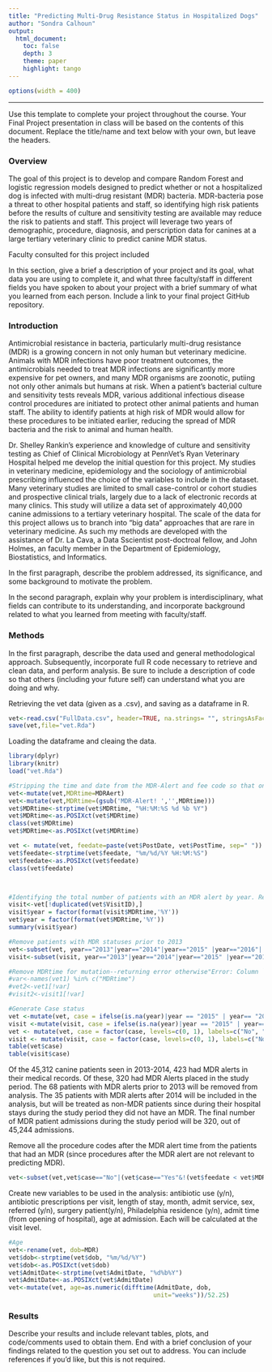 ```yaml
---
title: "Predicting Multi-Drug Resistance Status in Hospitalized Dogs"
author: "Sondra Calhoun"
output: 
  html_document:
    toc: false 
    depth: 3 
    theme: paper 
    highlight: tango
---
```

```r
options(width = 400)
```  
***
Use this template to complete your project throughout the course. Your Final Project presentation in class will be based on the contents of this document. Replace the title/name and text below with your own, but leave the headers.

### Overview
  The goal of this project is to develop and compare Random Forest and logistic regression models designed to predict whether or not a hospitalized dog is infected with multi-drug resistant (MDR) bacteria. MDR-bacteria pose a threat to other hospital patients and staff, so identifying high risk patients before the results of culture and sensitivity testing are available may reduce the risk to patients and staff.  This project will leverage two years of demographic, procedure, diagnosis, and perscription data for canines at a large tertiary veterinary clinic to predict canine MDR status. 
  
Faculty consulted for this project included 
  
In this section, give a brief a description of your project and its goal, what data you are using to complete it, and what three faculty/staff in different fields you have spoken to about your project with a brief summary of what you learned from each person. Include a link to your final project GitHub repository.


### Introduction 
  Antimicrobial resistance in bacteria, particularly multi-drug resistance (MDR) is a growing concern in not only human but veterinary medicine. Animals with MDR infections have poor treatment outcomes, the antimicrobials needed to treat MDR infections are significantly more expensive for pet owners, and many MDR organisms are zoonotic, putiing not only other animals but humans at risk. When a patient's bacterial culture and sensitivity tests reveals MDR, various additional infectious disease control procedures are initiated to protect other animal patients and human staff. The ability to identify patients at high risk of MDR would allow for these procedures to be initiated earlier, reducing the spread of MDR bacteria and the risk to animal and human health.
  
  Dr. Shelley Rankin's experience and knowledge of culture and sensitivity testing as Chief of Clinical Microbiology at PennVet's Ryan Veterinary Hospital helped me develop the initial question for this project. My studies in veterinary medicine, epidemiology and the sociology of antimicrobial prescribing influenced the choice of the variables to include in the dataset.  Many veterinary studies are limited to small case-control or cohort studies and prospective clinical trials, largely due to a lack of electronic records at many clinics. This study will utilize a data set of approximately 40,000 canine admissions to a tertiary veterinary hospital.   The scale of the data for this project allows us to branch into "big data" approaches that are rare in veterinary medicine.  As such my methods are developed with the assistance of Dr. La Cava, a Data Sscientist post-doctroal fellow, and John Holmes, an faculty member in the Department of Epidemiology, Biostatistics, and Informatics. 

In the first paragraph, describe the problem addressed, its significance, and some background to motivate the problem.

In the second paragraph, explain why your problem is interdisciplinary, what fields can contribute to its understanding, and incorporate background related to what you learned from meeting with faculty/staff.


### Methods
In the first paragraph, describe the data used and general methodological approach. Subsequently, incorporate full R code necessary to retrieve and clean data, and perform analysis. Be sure to include a description of code so that others (including your future self) can understand what you are doing and why. 

Retrieving the vet data (given as a .csv), and saving as a dataframe in R. 
```r
vet<-read.csv("FullData.csv", header=TRUE, na.strings= "", stringsAsFactors = FALSE)
save(vet,file="vet.Rda")

```

Loading the dataframe and cleaing the data. 
```r
library(dplyr)
library(knitr)
load("vet.Rda")

#Stripping the time and date from the MDR-Alert and fee code so that only procedures and visits prior to the MDR alert are included in the analysis. 
vet<-mutate(vet,MDRtime=MDRAert)
vet<-mutate(vet,MDRtime=(gsub('MDR-Alert! ','',MDRtime)))
vet$MDRtime<-strptime(vet$MDRtime, "%H:%M:%S %d %b %Y")
vet$MDRtime<-as.POSIXct(vet$MDRtime)
class(vet$MDRtime)
vet$MDRtime<-as.POSIXct(vet$MDRtime)

vet <- mutate(vet, feedate=paste(vet$PostDate, vet$PostTime, sep=" ")) 
vet$feedate<-strptime(vet$feedate, "%m/%d/%Y %H:%M:%S")
vet$feedate<-as.POSIXct(vet$feedate)
class(vet$feedate)



#Identifying the total number of patients with an MDR alert by year. Removing patients with an MDR alert prior to 2013 from the analsis.  
visit<-vet[!duplicated(vet$VisitID),]
visit$year = factor(format(visit$MDRtime,'%Y'))
vet$year = factor(format(vet$MDRtime,'%Y'))
summary(visit$year)

#Remove patients with MDR statuses prior to 2013
vet<-subset(vet, year=="2013"|year=="2014"|year=="2015" |year=="2016"| is.na(year))
visit<-subset(visit, year=="2013"|year=="2014"|year=="2015" |year=="2016"| is.na(year))

#Remove MDRtime for mutation--returning error otherwise"Error: Column `MDRtime` is a date/time and must be stored as POSIXct, not POSIXlt"
#var<-names(vet1) %in% c("MDRtime")
#vet2<-vet1[!var]
#visit2<-visit1[!var]

#Generate Case status
vet <-mutate(vet, case = ifelse(is.na(year)|year == "2015" | year== "2016" |year=="2008"|year=="2009"|year=="2010"|year=="2011"|year=="2012", 0,1))
visit <-mutate(visit, case = ifelse(is.na(year)|year == "2015" | year== "2016" |year=="2008"|year=="2009"|year=="2010"|year=="2011"|year=="2012", 0,1))
vet <- mutate(vet, case = factor(case, levels=c(0, 1), labels=c("No", "Yes"))) 
visit <- mutate(visit, case = factor(case, levels=c(0, 1), labels=c("No", "Yes"))) 
table(vet$case)
table(visit$case)

```
Of the 45,312 canine patients seen in 2013-2014, 423 had MDR alerts in their medical records.  Of these, 320 had MDR Alerts placed in the study period. The 68 patients with MDR alerts prior to 2013 will be removed from analysis. The 35 patients with MDR alerts after 2014 will be included in the analysis, but will be treated as non-MDR patients since during their hospital stays during the study period they did not have an MDR. The final number of MDR patient admissions during the study period will be 320, out of 45,244 admissions. 

 Remove all the procedure codes after the MDR alert time from the patients that had an MDR (since procedures after the MDR alert are not relevant to predicting MDR).  
```r

vet<-subset(vet,vet$case=="No"|(vet$case=="Yes"&!(vet$feedate < vet$MDRtime)))

```

Create new variables to be used in the analysis: antibiotic use (y/n), antibiotic prescriptions per visit, length of stay, month, admit service, sex, referred (y/n), surgery patient(y/n), Philadelphia residence (y/n), admit time (from opening of hospital), age at admission.  Each will be calculated at the visit level. 

```r
#Age
vet<-rename(vet, dob=MDR)
vet$dob<-strptime(vet$dob, "%m/%d/%Y")
vet$dob<-as.POSIXct(vet$dob)
vet$AdmitDate<-strptime(vet$AdmitDate, "%d%b%Y")
vet$AdmitDate<-as.POSIXct(vet$AdmitDate)
vet<-mutate(vet, age=as.numeric(difftime(AdmitDate, dob, 
                                        unit="weeks"))/52.25)

```


### Results
Describe your results and include relevant tables, plots, and code/comments used to obtain them. End with a brief conclusion of your findings related to the question you set out to address. You can include references if you'd like, but this is not required.
